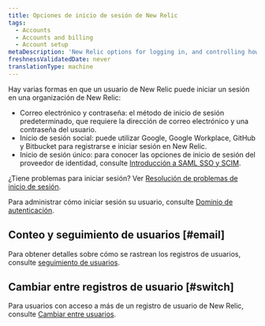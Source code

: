 ```yaml
---
title: Opciones de inicio de sesión de New Relic
tags:
  - Accounts
  - Accounts and billing
  - Account setup
metaDescription: 'New Relic options for logging in, and controlling how your users log in.'
freshnessValidatedDate: never
translationType: machine
---
```


Hay varias formas en que un usuario de New Relic puede iniciar un sesión en una organización de New Relic:

* Correo electrónico y contraseña: el método de inicio de sesión predeterminado, que requiere la dirección de correo electrónico y una contraseña del usuario.
* Inicio de sesión social: puede utilizar Google, Google Workplace, GitHub y Bitbucket para registrarse e iniciar sesión en New Relic.
* Inicio de sesión único: para conocer las opciones de inicio de sesión del proveedor de identidad, consulte [Introducción a SAML SSO y SCIM](/docs/accounts/accounts-billing/new-relic-one-user-management/introduction-saml-scim).

¿Tiene problemas para iniciar sesión? Ver [Resolución de problemas de inicio de sesión](/docs/accounts/accounts-billing/account-setup/troubleshoot-new-relics-password-email-address-login-problems/).

Para administrar cómo iniciar sesión su usuario, consulte [Dominio de autenticación](/docs/accounts/accounts-billing/new-relic-one-user-management/authentication-domains-saml-sso-scim-more).

## Conteo y seguimiento de usuarios [#email]

Para obtener detalles sobre cómo se rastrean los registros de usuarios, consulte [seguimiento de usuarios](/docs/accounts/accounts-billing/account-setup/multiple-logins-found#user-records).

## Cambiar entre registros de usuario [#switch]

Para usuarios con acceso a más de un registro de usuario de New Relic, consulte [Cambiar entre usuarios](/docs/accounts/accounts-billing/account-setup/multiple-logins-found).